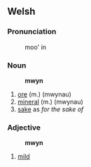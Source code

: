 == Welsh ==

=== Pronunciation ===
: moo' in

=== Noun ===
:'''mwyn'''
# [[ore]] (m.) (mwynau)
# [[mineral]] (m.) (mwynau)
# [[sake]] as ''for the sake of''

=== Adjective ===
:'''mwyn'''
# [[mild]]